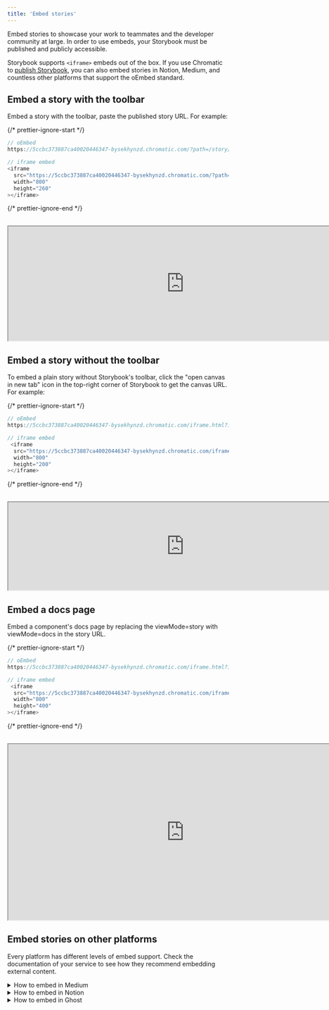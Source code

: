 ```yaml
---
title: 'Embed stories'
---
```


Embed stories to showcase your work to teammates and the developer community at large. In order to use embeds, your Storybook must be published and publicly accessible.

Storybook supports `<iframe>` embeds out of the box. If you use Chromatic to [publish Storybook](./publish-storybook.mdx#publish-storybook-with-chromatic), you can also embed stories in Notion, Medium, and countless other platforms that support the oEmbed standard.

## Embed a story with the toolbar

Embed a story with the toolbar, paste the published story URL. For example:

{/* prettier-ignore-start */}

```js
// oEmbed
https://5ccbc373887ca40020446347-bysekhynzd.chromatic.com/?path=/story/shadowboxcta--default

// iframe embed
<iframe
  src="https://5ccbc373887ca40020446347-bysekhynzd.chromatic.com/?path=/story/shadowboxcta--default&full=1&shortcuts=false&singleStory=true"
  width="800"
  height="260"
></iframe>
```

{/* prettier-ignore-end */}

<br/>

<iframe src="https://5ccbc373887ca40020446347-bysekhynzd.chromatic.com/?path=/story/shadowboxcta--default&full=1&shortcuts=false&singleStory=true" width="800" height="260"></iframe>

## Embed a story without the toolbar

To embed a plain story without Storybook's toolbar, click the "open canvas in new tab" icon in the top-right corner of Storybook to get the canvas URL. For example:

{/* prettier-ignore-start */}

```js
// oEmbed
https://5ccbc373887ca40020446347-bysekhynzd.chromatic.com/iframe.html?id=/story/shadowboxcta--default&viewMode=story

// iframe embed
 <iframe
  src="https://5ccbc373887ca40020446347-bysekhynzd.chromatic.com/iframe.html?id=shadowboxcta--default&viewMode=story&shortcuts=false&singleStory=true"
  width="800"
  height="200"
></iframe>
```
{/* prettier-ignore-end */}

<br/>

<iframe src="https://5ccbc373887ca40020446347-bysekhynzd.chromatic.com/iframe.html?id=shadowboxcta--default&viewMode=story&shortcuts=false&singleStory=true" width="800" height="200"></iframe>

## Embed a docs page

Embed a component's docs page by replacing the viewMode=story with viewMode=docs in the story URL.

{/* prettier-ignore-start */}

```js
// oEmbed
https://5ccbc373887ca40020446347-bysekhynzd.chromatic.com/iframe.html?id=/story/shadowboxcta--default&viewMode=docs

// iframe embed
 <iframe
  src="https://5ccbc373887ca40020446347-bysekhynzd.chromatic.com/iframe.html?id=shadowboxcta--default&viewMode=docs&shortcuts=false&singleStory=true"
  width="800"
  height="400"
></iframe>
```

{/* prettier-ignore-end */}

<br/>

<iframe src="https://5ccbc373887ca40020446347-bysekhynzd.chromatic.com/iframe.html?id=shadowboxcta--default&viewMode=docs&shortcuts=false&singleStory=true" width="800" height="400"></iframe>

## Embed stories on other platforms

Every platform has different levels of embed support. Check the documentation of your service to see how they recommend embedding external content.

<details>

<summary>How to embed in Medium</summary>

Paste the Storybook URL into your Medium article, then press Enter. The embed will automatically resize to fit the story's height.

While editing an article, Medium renders all embeds non-interactive. Once your article is published, it will become interactive. [Preview a demo on Medium](https://medium.com/@ghengeveld/embedding-storybook-on-medium-ce8a280c03ad).

<video autoPlay muted playsInline loop>
  <source
    src="embed-medium-optimized.mp4"
    type="video/mp4"
  />
</video>

</details>

<details>

<summary>How to embed in Notion</summary>

In your Notion document, type /embed, press Enter, and paste the story URL as the embed link. You can resize the embed as necessary.

![Embed Notion](./embed-notion.png)

</details>

<details>

<summary>How to embed in Ghost</summary>

Type `/html` in your Ghost post, press Enter and paste the iframe URL. You can resize the embed via the width and height properties as required.

![Embed Ghost](./embed-ghost.png)

</details>
